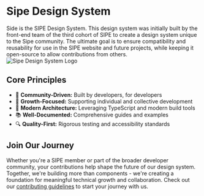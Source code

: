 
<Meta title="What is Side?" />

<div style={{ margin: '0 auto', maxWidth: '800px', padding: '20px' }}>
  <div style={{ textAlign: 'start' }}>
        <Typography asChild size={48} style={{
        background: 'linear-gradient(45deg,#00FFFF,#00FF99)',
        WebkitBackgroundClip: 'text',
        WebkitTextFillColor: 'transparent',
        letterSpacing: '-2px',
        textShadow: '0 2px 10px rgba(0,0,0,0.1)',
      }}>
          <h1>Sipe Design System</h1>
        </Typography> 
  </div>

  <div style={{ marginBottom: '32px' }}>
    <Typography size={20}>
       Side is the SIPE Design System. This design system was initially built by the front-end team of the third cohort of SIPE to create a design system unique to the Sipe community. 
      The ultimate goal is to ensure compatibility and reusability for use in the SIPE website and future projects, while keeping it open-source to allow contributions from others.
    </Typography>
  </div>

  <div style={{ display: 'flex', justifyContent: 'center', marginBottom: '32px' }}>
    <img 
      src="../public/assets/og-image.png" 
      alt="Sipe Design System Logo" 
      style={{ 
        maxWidth: '100%',
        borderRadius: '8px',
        boxShadow: '0 4px 6px -1px rgb(0 0 0 / 0.1)'
      }}
    />
  </div>

  <div style={{ marginBottom: '32px' }}>
    <Typography asChild size={24} style={{ marginBottom: '16px' }}>
      <h2>Core Principles</h2>
    </Typography>
    <ul style={{ listStyle: 'none', padding: 0 }}>
      <li style={{ marginBottom: '12px', display: 'flex', alignItems: 'center', gap: '8px' }}>
        <Typography size={16}>
          🤝 <strong>Community-Driven:</strong> Built by developers, for developers
        </Typography>
      </li>
      <li style={{ marginBottom: '12px', display: 'flex', alignItems: 'center', gap: '8px' }}>
        <Typography size={16}>
          🎯 <strong>Growth-Focused:</strong> Supporting individual and collective development
        </Typography>
      </li>
      <li style={{ marginBottom: '12px', display: 'flex', alignItems: 'center', gap: '8px' }}>
        <Typography size={16}>
          🌟 <strong>Modern Architecture:</strong> Leveraging TypeScript and modern build tools
        </Typography>
      </li>
      <li style={{ marginBottom: '12px', display: 'flex', alignItems: 'center', gap: '8px' }}>
        <Typography size={16}>
          📚 <strong>Well-Documented:</strong> Comprehensive guides and examples
        </Typography>
      </li>
      <li style={{ marginBottom: '12px', display: 'flex', alignItems: 'center', gap: '8px' }}>
        <Typography size={16}>
          🔍 <strong>Quality-First:</strong> Rigorous testing and accessibility standards
        </Typography>
      </li>
    </ul>
  </div>

  <div style={{ marginTop: '32px' }}>
    <Typography asChild size={24} style={{ marginBottom: '16px' }}>
      <h2>Join Our Journey</h2>
    </Typography>
    <Typography size={16} color="#666">
      Whether you're a SIPE member or part of the broader developer community, your contributions help shape the future of our design system. Together, we're building more than components - we're creating a foundation for meaningful technical growth and collaboration. Check out our <a href="https://github.com/sipe-team/3-2_side/tree/main/.github/CONTRIBUTING.md" style={{ color: '#00BFFF' }}>contributing guidelines</a> to start your journey with us.
    </Typography>
  </div>
</div>
